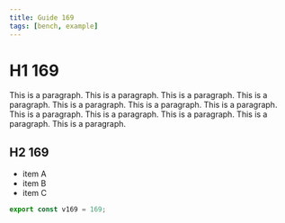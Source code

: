 ```yaml
---
title: Guide 169
tags: [bench, example]
---
```


# H1 169

This is a paragraph. This is a paragraph. This is a paragraph. This is a paragraph. This is a paragraph. This is a paragraph. This is a paragraph. This is a paragraph. This is a paragraph. This is a paragraph. This is a paragraph. This is a paragraph. 

## H2 169

- item A
- item B
- item C

```ts
export const v169 = 169;
```